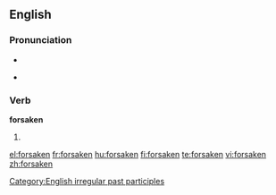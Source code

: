 ==English==

===Pronunciation===
* {{IPA|/'foɻseɪkən/}}
* {{audio|en-us-forsaken.ogg|Audio (US)}}
*: {{rhymes|eɪkən}}

===Verb===
'''forsaken'''

# {{past participle of|[[forsake]]}}

[[Category:English irregular past participles]]

[[el:forsaken]]
[[fr:forsaken]]
[[hu:forsaken]]
[[fi:forsaken]]
[[te:forsaken]]
[[vi:forsaken]]
[[zh:forsaken]]
